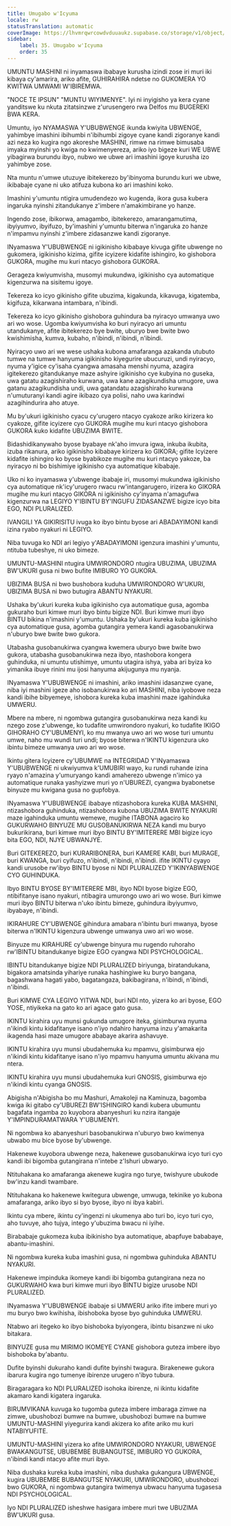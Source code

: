 ```yaml
---
title: Umugabo w'Icyuma
locale: rw
statusTranslation: automatic
coverImage: https://lhvmrqwrcowdvduuaukz.supabase.co/storage/v1/object/public/strapi-uploads/small_cover-educacion-fundamental.webp-2d51a7828a2b1309555be27f7e2a61a0.webp
sidebar:
    label: 35. Umugabo w'Icyuma
    order: 35
---
```

UMUNTU MASHINI ni inyamaswa ibabaye kurusha izindi zose iri muri iki kibaya cy'amarira, ariko afite, GUHIRAHIRA ndetse no GUKOMERA YO KWITWA UMWAMI W'IBIREMWA.

"NOCE TE IPSUN" "MUNTU WIYIMENYE". Iyi ni inyigisho ya kera cyane yanditswe ku nkuta zitatsinzwe z'urusengero rwa Delfos mu BUGEREKI BWA KERA.

Umuntu, iyo NYAMASWA Y'UBUBWENGE ikunda kwiyita UBWENGE, yahimbye imashini ibihumbi n'ibihumbi zigoye cyane kandi zigoranye kandi azi neza ko kugira ngo akoreshe MASHINI, rimwe na rimwe bimusaba imyaka myinshi yo kwiga no kwimenyereza, ariko iyo bigeze kuri WE UBWE yibagirwa burundu ibyo, nubwo we ubwe ari imashini igoye kurusha izo yahimbye zose.

Nta muntu n'umwe utuzuye ibitekerezo by'ibinyoma burundu kuri we ubwe, ikibabaje cyane ni uko atifuza kubona ko ari imashini koko.

Imashini y'umuntu ntigira umudendezo wo kugenda, ikora gusa kubera ingaruka nyinshi zitandukanye z'imbere n'amakimbirane yo hanze.

Ingendo zose, ibikorwa, amagambo, ibitekerezo, amarangamutima, ibyiyumvo, ibyifuzo, by'imashini y'umuntu biterwa n'ingaruka zo hanze n'impamvu nyinshi z'imbere zidasanzwe kandi zigoranye.

INyamaswa Y'UBUBWENGE ni igikinisho kibabaye kivuga gifite ubwenge no gukomera, igikinisho kizima, gifite icyizere kidafite ishingiro, ko gishobora GUKORA, mugihe mu kuri ntacyo gishobora GUKORA.

Gerageza kwiyumvisha, musomyi mukundwa, igikinisho cya automatique kigenzurwa na sisitemu igoye.

Tekereza ko icyo gikinisho gifite ubuzima, kigakunda, kikavuga, kigatemba, kigifuza, kikarwana intambara, n'ibindi.

Tekereza ko icyo gikinisho gishobora guhindura ba nyiracyo umwanya uwo ari wo wose. Ugomba kwiyumvisha ko buri nyiracyo ari umuntu utandukanye, afite ibitekerezo bye bwite, uburyo bwe bwite bwo kwishimisha, kumva, kubaho, n'ibindi, n'ibindi, n'ibindi.

Nyiracyo uwo ari we wese ushaka kubona amafaranga azakanda utubuto tumwe na tumwe hanyuma igikinisho kiyegurire ubucuruzi, undi nyiracyo, nyuma y'igice cy'isaha cyangwa amasaha menshi nyuma, azagira igitekerezo gitandukanye maze ashyire igikinisho cye kubyina no guseka, uwa gatatu azagishiraho kurwana, uwa kane azagikundisha umugore, uwa gatanu azagikundisha undi, uwa gatandatu azagishiraho kurwana n'umuturanyi kandi agire ikibazo cya polisi, naho uwa karindwi azagihindurira aho atuye.

Mu by'ukuri igikinisho cyacu cy'urugero ntacyo cyakoze ariko kirizera ko cyakoze, gifite icyizere cyo GUKORA mugihe mu kuri ntacyo gishobora GUKORA kuko kidafite UBUZIMA BWITE.

Bidashidikanywaho byose byabaye nk'aho imvura igwa, inkuba ikubita, izuba rikanura, ariko igikinisho kibabaye kirizera ko GIKORA; gifite Icyizere kidafite ishingiro ko byose byabikoze mugihe mu kuri ntacyo yakoze, ba nyiracyo ni bo bishimiye igikinisho cya automatique kibabaje.

Uko ni ko inyamaswa y'ubwenge ibabaje iri, musomyi mukundwa igikinisho cya automatique nk'icy'urugero rwacu rw'intangarugero, irizera ko GIKORA mugihe mu kuri ntacyo GIKORA ni igikinisho cy'inyama n'amagufwa kigenzurwa na LEGIYO Y'IBINTU BY'INGUFU ZIDASANZWE bigize icyo bita EGO, NDI PLURALIZED.

IVANGILI YA GIKIRISITU ivuga ko ibyo bintu byose ari ABADAYIMONI kandi izina ryabo nyakuri ni LEGIYO.

Niba tuvuga ko NDI ari legiyo y'ABADAYIMONI igenzura imashini y'umuntu, ntituba tubeshye, ni uko bimeze.

UMUNTU-MASHINI ntugira UMWIRONDORO ntugira UBUZIMA, UBUZIMA BW'UKURI gusa ni bwo bufite IMIBURO YO GUKORA.

UBIZIMA BUSA ni bwo bushobora kuduha UMWIRONDORO W'UKURI, UBIZIMA BUSA ni bwo butugira ABANTU NYAKURI.

Ushaka by'ukuri kureka kuba igikinisho cya automatique gusa, agomba gukuraho buri kimwe muri ibyo bintu bigize NDI. Buri kimwe muri ibyo BINTU bikina n'imashini y'umuntu. Ushaka by'ukuri kureka kuba igikinisho cya automatique gusa, agomba gutangira yemera kandi agasobanukirwa n'uburyo bwe bwite bwo gukora.

Utabasha gusobanukirwa cyangwa kwemera uburyo bwe bwite bwo gukora, utabasha gusobanukirwa neza ibyo, ntashobora kongera guhinduka, ni umuntu utishimye, umuntu utagira ishya, yaba ari byiza ko yimanika ibuye rinini mu ijosi hanyuma akijugunya mu nyanja.

INyamaswa Y'UBUBWENGE ni imashini, ariko imashini idasanzwe cyane, niba iyi mashini igeze aho isobanukirwa ko ari MASHINI, niba iyobowe neza kandi ibihe bibyemeye, ishobora kureka kuba imashini maze igahinduka UMWERU.

Mbere na mbere, ni ngombwa gutangira gusobanukirwa neza kandi ku nzego zose z'ubwenge, ko tudafite umwirondoro nyakuri, ko tudafite IKIGO GIHORAHO CY'UBUMENYI, ko mu mwanya uwo ari wo wose turi umuntu umwe, naho mu wundi turi undi; byose biterwa n'IKINTU kigenzura uko ibintu bimeze umwanya uwo ari wo wose.

Ikintu gitera Icyizere cy'UBUMWE na INTEGRIDAD Y'INyamaswa Y'UBUBWENGE ni ukwiyumva k'UMUBIRI wayo, ku rundi ruhande izina ryayo n'amazina y'umuryango kandi amaherezo ubwenge n'imico ya automatique runaka yashyizwe muri yo n'UBUREZI, cyangwa byabonetse binyuze mu kwigana gusa no gupfobya.

INyamaswa Y'UBUBWENGE ibabaye ntizashobora kureka KUBA MASHINI, ntizashobora guhinduka, ntizashobora kubona UBUZIMA BWITE NYAKURI maze igahinduka umuntu wemewe, mugihe ITABONA agaciro ko GUKURWAHO BINYUZE MU GUSOBANUKIRWA NEZA kandi mu buryo bukurikirana, buri kimwe muri ibyo BINTU BY'IMITERERE MBI bigize icyo bita EGO, NDI, NJYE UBWANJYE.

Buri GITEKEREZO, buri KURARIBONERA, buri KAMERE KABI, buri MURAGE, buri KWANGA, buri cyifuzo, n'ibindi, n'ibindi, n'ibindi. ifite IKINTU cyayo kandi urusobe rw'ibyo BINTU byose ni NDI PLURALIZED Y'IKINYABWENGE CYO GUHINDUKA.

Ibyo BINTU BYOSE BY'IMITERERE MBI, ibyo NDI byose bigize EGO, ntibifitanye isano nyakuri, ntibagira umurongo uwo ari wo wose. Buri kimwe muri ibyo BINTU biterwa n'uko ibintu bimeze, guhindura ibyiyumvo, ibyabaye, n'ibindi.

IKIRAHURE CY'UBWENGE gihindura amabara n'ibintu buri mwanya, byose biterwa n'IKINTU kigenzura ubwenge umwanya uwo ari wo wose.

Binyuze mu KIRAHURE cy'ubwenge binyura mu rugendo ruhoraho rw'IBINTU bitandukanye bigize EGO cyangwa NDI PSYCHOLOGICAL.

IBINTU bitandukanye bigize NDI PLURALIZED biriyunga, biratandukana, bigakora amatsinda yihariye runaka hashingiwe ku buryo bangana, bagashwana hagati yabo, bagatangaza, bakibagirana, n'ibindi, n'ibindi, n'ibindi.

Buri KIMWE CYA LEGIYO YITWA NDI, buri NDI nto, yizera ko ari byose, EGO YOSE, ntiyikeka na gato ko ari agace gato gusa.

IKINTU kirahira uyu munsi gukunda umugore iteka, gisimburwa nyuma n'ikindi kintu kidafitanye isano n'iyo ndahiro hanyuma inzu y'amakarita ikagenda hasi maze umugore ababaye akarira ashavuye.

IKINTU kirahira uyu munsi ubudahemuka ku mpamvu, gisimburwa ejo n'ikindi kintu kidafitanye isano n'iyo mpamvu hanyuma umuntu akivana mu ntera.

IKINTU kirahira uyu munsi ubudahemuka kuri GNOSIS, gisimburwa ejo n'ikindi kintu cyanga GNOSIS.

Abigisha n'Abigisha bo mu Mashuri, Amakoleji na Kaminuza, bagomba kwiga iki gitabo cy'UBUREZI BW'ISHINGIRO kandi kubera ubumuntu bagafata ingamba zo kuyobora abanyeshuri ku nzira itangaje Y'IMPINDURAMATWARA Y'UBUMENYI.

Ni ngombwa ko abanyeshuri basobanukirwa n'uburyo bwo kwimenya ubwabo mu bice byose by'ubwenge.

Hakenewe kuyobora ubwenge neza, hakenewe gusobanukirwa icyo turi cyo kandi ibi bigomba gutangirana n'intebe z'Ishuri ubwaryo.

Ntituhakana ko amafaranga akenewe kugira ngo turye, twishyure ubukode bw'inzu kandi twambare.

Ntituhakana ko hakenewe kwitegura ubwenge, umwuga, tekinike yo kubona amafaranga, ariko ibyo si byo byose, ibyo ni ibya kabiri.

Ikintu cya mbere, ikintu cy'ingenzi ni ukumenya abo turi bo, icyo turi cyo, aho tuvuye, aho tujya, intego y'ubuzima bwacu ni iyihe.

Birababaje gukomeza kuba ibikinisho bya automatique, abapfuye bababaye, abantu-imashini.

Ni ngombwa kureka kuba imashini gusa, ni ngombwa guhinduka ABANTU NYAKURI.

Hakenewe impinduka ikomeye kandi ibi bigomba gutangirana neza no GUKURWAHO kwa buri kimwe muri ibyo BINTU bigize urusobe NDI PLURALIZED.

INyamaswa Y'UBUBWENGE ibabaje si UMWERU ariko ifite imbere muri yo mu buryo bwo kwihisha, ibishoboka byose byo guhinduka UMWERU.

Ntabwo ari itegeko ko ibyo bishoboka byiyongera, ibintu bisanzwe ni uko bitakara.

BINYUZE gusa mu MIRIMO IKOMEYE CYANE gishobora guteza imbere ibyo bishoboka by'abantu.

Dufite byinshi dukuraho kandi dufite byinshi twagura. Birakenewe gukora ibarura kugira ngo tumenye ibirenze urugero n'ibyo tubura.

Biragaragara ko NDI PLURALIZED isohoka ibirenze, ni ikintu kidafite akamaro kandi kigatera ingaruka.

BIRUMVIKANA kuvuga ko tugomba guteza imbere imbaraga zimwe na zimwe, ubushobozi bumwe na bumwe, ubushobozi bumwe na bumwe UMUNTU-MASHINI yiyegurira kandi akizera ko afite ariko mu kuri NTABIYUFITE.

UMUNTU-MASHINI yizera ko afite UMWIRONDORO NYAKURI, UBWENGE BWAKANGUTSE, UBUBEMBE BUBANGUTSE, IMIBURO YO GUKORA, n'ibindi kandi ntacyo afite muri ibyo.

Niba dushaka kureka kuba imashini, niba dushaka gukangura UBWENGE, kugira UBUBEMBE BUBANGUTSE NYAKURI, UMWIRONDORO, ubushobozi bwo GUKORA, ni ngombwa gutangira twimenya ubwacu hanyuma tugasesa NDI PSYCHOLOGICAL.

Iyo NDI PLURALIZED isheshwe hasigara imbere muri twe UBUZIMA BW'UKURI gusa.

